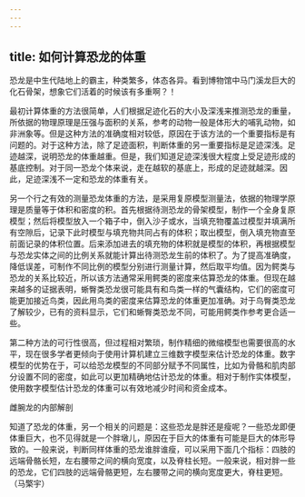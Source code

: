 ```yaml
---
---
---
```

title: 如何计算恐龙的体重
---




恐龙是中生代陆地上的霸主，种类繁多，体态各异。看到博物馆中马门溪龙巨大的化石骨架，想象它们活着的时候该有多重啊？！

最初计算体重的方法很简单，人们根据足迹化石的大小及深浅来推测恐龙的重量，所依据的物理原理是压强与面积的关系，参考的动物一般是体形大的哺乳动物，如非洲象等。但是这种方法的准确度相对较低，原因在于该方法的一个重要指标是有问题的。对于这种方法，除了足迹面积，判断体重的另一重要指标是足迹深浅。足迹越深，说明恐龙的体重越重。但是，我们知道足迹深浅很大程度上受足迹形成的基底控制。对于同一恐龙个体来说，走在越软的基底上，形成的足迹就越深。因此，足迹深浅不一定和恐龙的体重有关。

另一个行之有效的测量恐龙体重的方法，是采用复原模型测量法，依据的物理学原理是质量等于体积和密度的积。首先根据待测恐龙的骨架模型，制作一个全身复原模型；然后将模型放入一个箱子中，倒入沙子或水，当填充物覆盖过模型并填满所有空隙后，记录下此时模型与填充物共同占有的体积；取出模型，倒入填充物直至前面记录的体积位置。后来添加进去的填充物的体积就是模型的体积，再根据模型与恐龙实体之间的比例关系就能计算出待测恐龙生前的体积了。为了提高准确度，降低误差，可制作不同比例的模型分别进行测量计算，然后取平均值。因为鳄类与恐龙的关系比较近，所以该方法通常采用鳄类的密度来估算恐龙的体重。但现在越来越多的证据表明，蜥臀类恐龙很可能具有和鸟类一样的气囊结构，它们的密度可能更加接近鸟类，因此用鸟类的密度来估算恐龙的体重更加准确。对于鸟臀类恐龙了解较少，已有的资料显示，它们和蜥臀类恐龙不同，可能用鳄类作参考更合适一些。

第二种方法的可行性很高，但过程相对繁琐，制作精细的微缩模型也需要很高的水平，现在很多学者更倾向于使用计算机建立三维数字模型来估计恐龙的体重。数字模型的优势在于，可以给恐龙模型的不同部分赋予不同属性，比如为骨骼和肌肉部分设置不同的密度，如此可以更加精确地估计恐龙的体重。相对于制作实体模型，使用数字模型估计恐龙的体重可以有效地减少时间和资金成本。

雌腕龙的内部解剖



知道了恐龙的体重，另一个相关的问题是：这些恐龙是胖还是瘦呢？一些恐龙即便体重巨大，也不见得就是一个胖墩儿，原因在于巨大的体重有可能是巨大的体形导致的。一般来说，判断同样体重的恐龙谁胖谁瘦，可以采用下面几个指标：四肢的远端骨骼长短，左右腰带之间的横向宽度，以及脊柱长短。一般来说，相对胖一些的恐龙，它们四肢的远端骨骼更短，左右腰带之间的横向宽度更大，脊柱更短。（马檠宇）